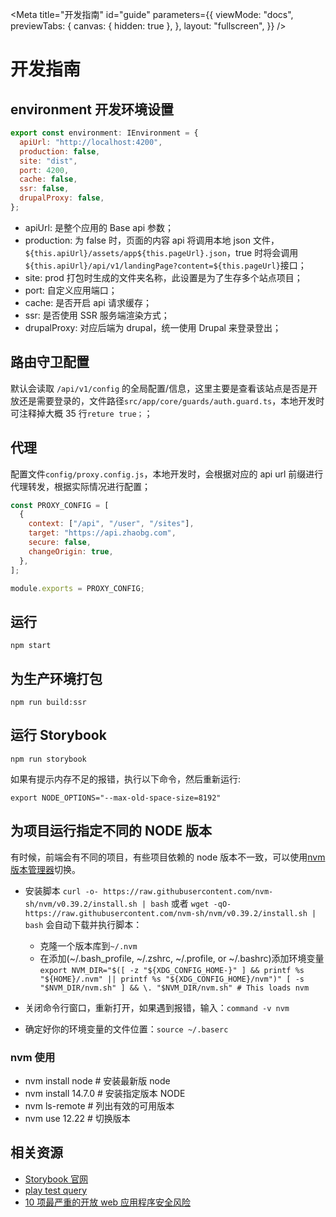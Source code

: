 
<Meta
  title="开发指南"
  id="guide"
  parameters={{
    viewMode: "docs",
    previewTabs: {
      canvas: { hidden: true },
    },
    layout: "fullscreen",
  }}
/>

# 开发指南

## environment 开发环境设置

```javascript
export const environment: IEnvironment = {
  apiUrl: "http://localhost:4200",
  production: false,
  site: "dist",
  port: 4200,
  cache: false,
  ssr: false,
  drupalProxy: false,
};
```

- apiUrl: 是整个应用的 Base api 参数；
- production: 为 false 时，页面的内容 api 将调用本地 json 文件，`${this.apiUrl}/assets/app${this.pageUrl}.json`，true 时将会调用`${this.apiUrl}/api/v1/landingPage?content=${this.pageUrl}`接口；
- site: prod 打包时生成的文件夹名称，此设置是为了生存多个站点项目；
- port: 自定义应用端口；
- cache: 是否开启 api 请求缓存；
- ssr: 是否使用 SSR 服务端渲染方式；
- drupalProxy: 对应后端为 drupal，统一使用 Drupal 来登录登出；

## 路由守卫配置

默认会读取 `/api/v1/config` 的全局配置/信息，这里主要是查看该站点是否是开放还是需要登录的，文件路径`src/app/core/guards/auth.guard.ts`，本地开发时可注释掉大概 35 行`reture true；`；

## 代理

配置文件`config/proxy.config.js`，本地开发时，会根据对应的 api url 前缀进行代理转发，根据实际情况进行配置；

```javascript
const PROXY_CONFIG = [
  {
    context: ["/api", "/user", "/sites"],
    target: "https://api.zhaobg.com",
    secure: false,
    changeOrigin: true,
  },
];

module.exports = PROXY_CONFIG;
```

## 运行

`npm start`

## 为生产环境打包

`npm run build:ssr`

## 运行 Storybook

`npm run storybook`

如果有提示内存不足的报错，执行以下命令，然后重新运行:

`export NODE_OPTIONS="--max-old-space-size=8192"`

## 为项目运行指定不同的 NODE 版本

有时候，前端会有不同的项目，有些项目依赖的 node 版本不一致，可以使用[nvm 版本管理器](https://github.com/nvm-sh/nvm)切换。

- 安装脚本
  `curl -o- https://raw.githubusercontent.com/nvm-sh/nvm/v0.39.2/install.sh | bash`
  或者
  `wget -qO- https://raw.githubusercontent.com/nvm-sh/nvm/v0.39.2/install.sh | bash`
  会自动下载并执行脚本：

  - 克隆一个版本库到`~/.nvm`
  - 在添加(~/.bash_profile, ~/.zshrc, ~/.profile, or ~/.bashrc)添加环境变量
    `export NVM_DIR="$([ -z "${XDG_CONFIG_HOME-}" ] && printf %s "${HOME}/.nvm" || printf %s "${XDG_CONFIG_HOME}/nvm")" [ -s "$NVM_DIR/nvm.sh" ] && \. "$NVM_DIR/nvm.sh" # This loads nvm`

- 关闭命令行窗口，重新打开，如果遇到报错，输入：`command -v nvm`
- 确定好你的环境变量的文件位置：`source ~/.baserc`

### nvm 使用

- nvm install node # 安装最新版 node
- nvm install 14.7.0 # 安装指定版本 NODE
- nvm ls-remote # 列出有效的可用版本
- nvm use 12.22 # 切换版本

## 相关资源

- [Storybook 官网](https://storybook.js.org)
- [play test query](https://testing-library.com/docs/queries/about)
- [10 项最严重的开放 web 应用程序安全风险](https://owasp.org/www-project-top-ten)
